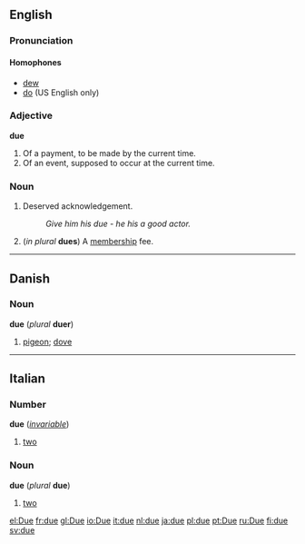 ==English==

{{rank|opportunity|lines|personal|794|due|Henry|society|boat}}

===Pronunciation===
====Homophones====
*[[dew]] 
*[[do]] (US English only)


===Adjective===
'''due''' {{notcomp}}

#Of a payment, to be made by the current time.
#Of an event, supposed to occur at the current time.

===Noun===
{{en-noun-reg}}

#Deserved acknowledgement.
#:''Give him his due - he his a good actor.''
#(''in plural'' '''dues''') A [[membership]] fee.

----
==Danish==
===Noun===
'''due''' (''plural'' '''duer''')

#[[pigeon]]; [[dove]]

----
==Italian==
===Number===
'''due''' (''[[invariable]]'')

#[[two]]

<!--do not put non-English translations in foreign-language entries-->

===Noun===
'''due''' {{m}} (''plural'' '''due''') <!--sic-->

#[[two]]
[[el:Due]]
[[fr:due]]
[[gl:Due]]
[[io:Due]]
[[it:due]]
[[nl:due]]
[[ja:due]]
[[pl:due]]
[[pt:Due]]
[[ru:Due]]
[[fi:due]]
[[sv:due]]